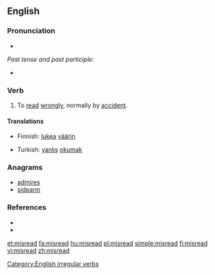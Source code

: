 ==English==

===Pronunciation===
* {{IPA|/'mɪsɻid/}}

''Past tense and past participle:''
* {{IPA|/'mɪsɻεd/}}

===Verb===
{{en-verb|misreads|misreading|misread}}

# To [[read]] [[wrongly]], normally by [[accident]].

====Translations====
{{trans-top|To read wrongly}}
* Finnish: [[lukea]] [[väärin]]
{{trans-mid}}
* Turkish: [[yanlış]] [[okumak]]
{{trans-bottom}}

===Anagrams===
* [[admires]]
* [[sidearm]]

===References===
* {{R:Century 1911}}
* {{R:Webster 1913}}

[[Category:English irregular verbs]]

[[et:misread]]
[[fa:misread]]
[[hu:misread]]
[[pl:misread]]
[[simple:misread]]
[[fi:misread]]
[[vi:misread]]
[[zh:misread]]